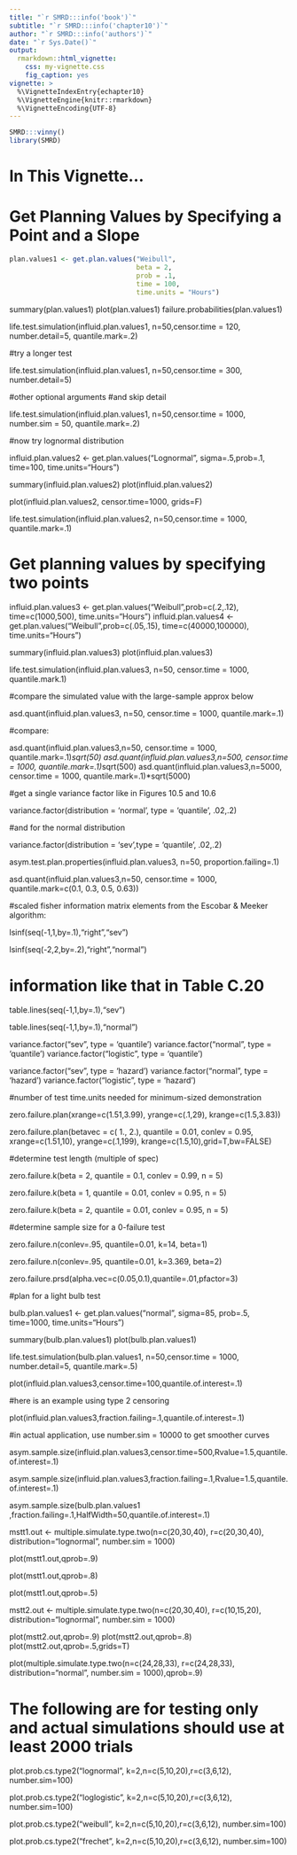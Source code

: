 ```yaml
---
title: "`r SMRD:::info('book')`"
subtitle: "`r SMRD:::info('chapter10')`"
author: "`r SMRD:::info('authors')`"
date: "`r Sys.Date()`"
output: 
  rmarkdown::html_vignette:
    css: my-vignette.css
    fig_caption: yes
vignette: >
  %\VignetteIndexEntry{echapter10}
  %\VignetteEngine{knitr::rmarkdown}
  %\VignetteEncoding{UTF-8}
---
```


```r
SMRD:::vinny()
library(SMRD)
```

# In This Vignette...


# Get Planning Values by Specifying a Point and a Slope

```r
plan.values1 <- get.plan.values("Weibull", 
                                beta = 2, 
                                prob = .1, 
                                time = 100, 
                                time.units = "Hours")
```

summary(plan.values1)
plot(plan.values1)
failure.probabilities(plan.values1)

life.test.simulation(influid.plan.values1, n=50,censor.time = 120, number.detail=5, quantile.mark=.2)

#try a longer test


life.test.simulation(influid.plan.values1, n=50,censor.time = 300, number.detail=5)

#other optional arguments
#and skip detail

life.test.simulation(influid.plan.values1, n=50,censor.time = 1000, number.sim = 50, quantile.mark=.2)

#now try lognormal distribution

influid.plan.values2 <- get.plan.values("Lognormal", sigma=.5,prob=.1, time=100, time.units="Hours")

summary(influid.plan.values2)
plot(influid.plan.values2)

plot(influid.plan.values2, censor.time=1000, grids=F)

life.test.simulation(influid.plan.values2, n=50,censor.time = 1000, quantile.mark=.1)

# Get planning values by specifying two points

influid.plan.values3 <- get.plan.values("Weibull",prob=c(.2,.12), time=c(1000,500), time.units="Hours")
influid.plan.values4 <- get.plan.values("Weibull",prob=c(.05,.15), time=c(40000,100000), time.units="Hours")

summary(influid.plan.values3)
plot(influid.plan.values3)


life.test.simulation(influid.plan.values3, n=50, censor.time = 1000, quantile.mark.1)

#compare the simulated value with the large-sample approx below

asd.quant(influid.plan.values3, n=50, censor.time = 1000, quantile.mark=.1)

#compare:

asd.quant(influid.plan.values3,n=50, censor.time = 1000, quantile.mark=.1)*sqrt(50)
asd.quant(influid.plan.values3,n=500, censor.time = 1000, quantile.mark=.1)*sqrt(500)
asd.quant(influid.plan.values3,n=5000, censor.time = 1000, quantile.mark=.1)*sqrt(5000)

#get a single variance factor like in Figures 10.5 and 10.6

variance.factor(distribution = 'normal', type = 'quantile', .02,.2)

#and for the normal distribution

variance.factor(distribution = 'sev',type = 'quantile', .02,.2)

asym.test.plan.properties(influid.plan.values3, n=50, proportion.failing=.1)

asd.quant(influid.plan.values3,n=50, censor.time = 1000, quantile.mark=c(0.1, 0.3, 0.5, 0.63))

#scaled fisher information matrix elements from the Escobar & Meeker algorithm:

lsinf(seq(-1,1,by=.1),"right","sev")

lsinf(seq(-2,2,by=.2),"right","normal")

# information like that in Table C.20

table.lines(seq(-1,1,by=.1),"sev")

table.lines(seq(-1,1,by=.1),"normal")


variance.factor("sev", type = 'quantile')
variance.factor("normal", type = 'quantile')
variance.factor("logistic", type = 'quantile')


variance.factor("sev", type = 'hazard')
variance.factor("normal", type = 'hazard')
variance.factor("logistic", type = 'hazard')

#number of test time.units needed for minimum-sized demonstration

zero.failure.plan(xrange=c(1.51,3.99), yrange=c(.1,29), krange=c(1.5,3.83))

zero.failure.plan(betavec = c( 1., 2.), quantile = 0.01, conlev = 0.95, xrange=c(1.51,10), yrange=c(.1,199), krange=c(1.5,10),grid=T,bw=FALSE)

#determine test length (multiple of spec)

zero.failure.k(beta = 2, quantile = 0.1, conlev = 0.99,	n = 5)

zero.failure.k(beta = 1, quantile = 0.01, conlev = 0.95, n = 5)

zero.failure.k(beta = 2, quantile = 0.01, conlev = 0.95, n = 5)

#determine sample size for a 0-failure test

zero.failure.n(conlev=.95, quantile=0.01, k=14, beta=1)

zero.failure.n(conlev=.95, quantile=0.01, k=3.369, beta=2)

zero.failure.prsd(alpha.vec=c(0.05,0.1),quantile=.01,pfactor=3)


#plan for a light bulb test

bulb.plan.values1 <- get.plan.values("normal", sigma=85, prob=.5, time=1000, time.units="Hours")

summary(bulb.plan.values1)
plot(bulb.plan.values1)

life.test.simulation(bulb.plan.values1, n=50,censor.time = 1000, number.detail=5, quantile.mark=.5)


plot(influid.plan.values3,censor.time=100,quantile.of.interest=.1)

#here is an example using type 2 censoring

plot(influid.plan.values3,fraction.failing=.1,quantile.of.interest=.1)

#in actual application, use number.sim = 10000 to get smoother curves


asym.sample.size(influid.plan.values3,censor.time=500,Rvalue=1.5,quantile.of.interest=.1)

asym.sample.size(influid.plan.values3,fraction.failing=.1,Rvalue=1.5,quantile.of.interest=.1)

asym.sample.size(bulb.plan.values1 ,fraction.failing=.1,HalfWidth=50,quantile.of.interest=.1)

mstt1.out <- multiple.simulate.type.two(n=c(20,30,40), r=c(20,30,40), distribution="lognormal", number.sim = 1000)


plot(mstt1.out,qprob=.9)

plot(mstt1.out,qprob=.8)

plot(mstt1.out,qprob=.5)


mstt2.out <- multiple.simulate.type.two(n=c(20,30,40), r=c(10,15,20), distribution="lognormal", number.sim = 1000)

plot(mstt2.out,qprob=.9)
plot(mstt2.out,qprob=.8)
plot(mstt2.out,qprob=.5,grids=T)

plot(multiple.simulate.type.two(n=c(24,28,33), r=c(24,28,33), distribution="normal", number.sim = 1000),qprob=.9)

# The following are for testing only and actual simulations should use at least 2000 trials

plot.prob.cs.type2("lognormal", k=2,n=c(5,10,20),r=c(3,6,12), number.sim=100)

plot.prob.cs.type2("loglogistic", k=2,n=c(5,10,20),r=c(3,6,12), number.sim=100)

plot.prob.cs.type2("weibull", k=2,n=c(5,10,20),r=c(3,6,12), number.sim=100)

plot.prob.cs.type2("frechet", k=2,n=c(5,10,20),r=c(3,6,12), number.sim=100)


